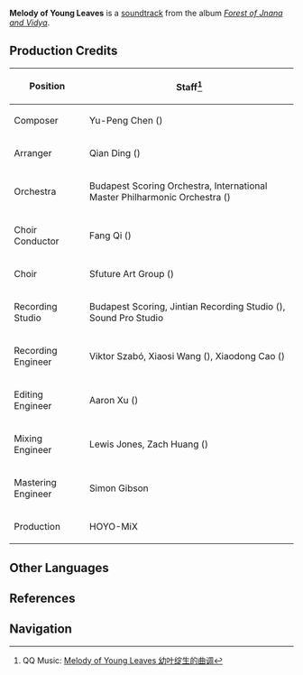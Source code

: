 {{Soundtrack Infobox
|title          =
|image          = Forest of Jnana and Vidya.png
|album          = Forest of Jnana and Vidya
|disc           = 2
|number         = 72
|featured       =
|featured2      =
|featured3      =
|featured_disc  =
|featured_disc2 =
|featured_disc3 =
|youtube_id     = H5MDVBolYqs
|spotify_id     = 3ZD6HhIpr6o85x0TtKOFap
|played_in      = Vanarana
|during         = [[Vanarana]] (Day)
|domain         =
|previous       = Melody of Dream Home
|next           = Melody of Distant Green Fields
}}
'''Melody of Young Leaves''' is a [[soundtrack]] from the album ''[[Forest of Jnana and Vidya]]''.

==Production Credits==
{| class="wikitable" style="text-align:left; height:0.5em"
! Position
! Staff<ref>QQ Music: [https://y.qq.com/n/ryqq/songDetail/000ySG6L2iDDbp Melody of Young Leaves 幼叶绽生的曲调]</ref>
|-
! Composer
| Yu-Peng Chen ({{zh|陈致逸}})
|-
! Arranger
| Qian Ding ({{zh|丁谦}})
|-
! Orchestra
| Budapest Scoring Orchestra, International Master Philharmonic Orchestra ({{zh|国际首席爱乐乐团}})
|-
! Choir Conductor
| Fang Qi ({{zh|齐放}})
|-
! Choir
| Sfuture Art Group ({{zh|Sfuture艺术团}})
|-
! Recording Studio
| Budapest Scoring, Jintian Recording Studio ({{zh|金田录音棚}}), Sound Pro Studio
|-
! Recording Engineer
| Viktor Szabó, Xiaosi Wang ({{zh|王小四}}), Xiaodong Cao ({{zh|曹晓冬}})
|-
! Editing Engineer
| Aaron Xu ({{zh|徐威}})
|-
! Mixing Engineer
| Lewis Jones, Zach Huang ({{zh|黄巍}})
|-
! Mastering Engineer
| Simon Gibson
|-
! Production
| HOYO-MiX
|}
<!--
==Videos==
<gallery hideaddbutton="true" captionalign="center">
</gallery>

==Trivia==
-->

==Other Languages==
{{Other Languages
|en      = Melody of Young Leaves
|zhs     = 幼叶绽生的曲调
|zhs_rm  = Yòuyè Zhànshēng de Qǔdiào
|zht     = 幼葉綻生的曲調
|zht_rm  = Yòuyè Zhànshēng de Qǔdiào
|zh_tl   = 
|ja      = 幼緑の萌えるメロディー
|ja_rm   = Youryoku no Moeru Merodii
|ja_tl   = 
|tr      = 
|tr_tl   = 
|it      = 
|it_tl   = 
}}

==References==
{{Reflist}}

==Navigation==
{{Soundtrack Navbox|Forest of Jnana and Vidya}}